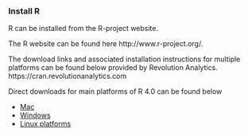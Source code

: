 
### Install R

R can be installed from the R-project website.

The R website can be found here http://www.r-project.org/.

The download links and associated installation instructions  for multiple platforms can be found below provided by Revolution Analytics.
https://cran.revolutionanalytics.com

Direct downloads for main platforms of R 4.0 can be found below

* [Mac](https://cran.revolutionanalytics.com/bin/macosx/R-4.0.0.pkg)
* [Windows](https://cran.revolutionanalytics.com/bin/windows/base/R-4.0.0-win.exe)
* [Linux platforms](https://cran.revolutionanalytics.com)


